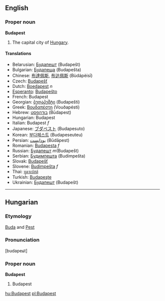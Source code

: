 ==English==
===Proper noun===
{{wikipedia}}
'''Budapest'''

#The capital city of [[Hungary]].

====Translations====
*Belarusian: [[Будапешт]] (Budapešt)
*Bulgarian: [[Будапеща]] (Budapešta)
*Chinese: [[布達佩斯]], [[布达佩斯]] (Bùdápèisī)
*Czech: [[Budapešť]]
*Dutch: [[Boedapest]] ''n''
*[[Esperanto]]: [[Budapeŝto]]
*French: Budapest
*Georgian: [[ბუდაპეშტი]] (Budapešti)
*Greek: [[Βουδαπέστη]] (Vouðapésti)
*Hebrew: [[בודהפסט]] (Būdapesṭ)
*Hungarian: Budapest
*Italian: Budapest ''f''
*Japanese: [[ブダペスト]] (Budapesuto)
*Korean: [[부다페스트]] (Budapeseuteu)
*Persian: [[بوداپست]] (Būdāpest)
*Romanian: [[Budapesta]] ''f''
*Russian: [[Будапешт]] ''m''(Budapešt)
*Serbian: [[Будимпешта]] (Budimpešta)
*Slovak: [[Budapešť]]
*Slovene: [[Budimpešta]] ''f''
*Thai: [[บูดาเปสต์]]
*Turkish: [[Budapeşte]]
*Ukrainian: [[Будапешт]] (Budapešt)
----

==Hungarian==
===Etymology===
[[Buda]] and [[Pest]]
===Pronunciation===
[budapeɕt]
===Proper noun===
'''Budapest'''

# Budapest

[[hu:Budapest]]
[[pl:Budapest]]